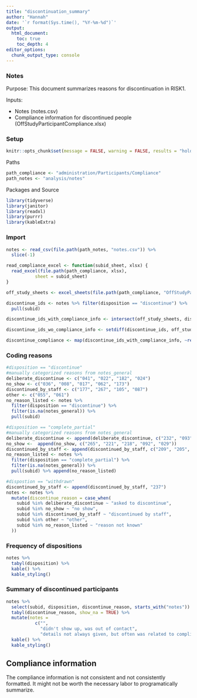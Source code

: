 ```yaml
---
title: "discontinuation_summary"
author: "Hannah"
date: '`r format(Sys.time(), "%Y-%m-%d")`'
output: 
  html_document:
    toc: true 
    toc_depth: 4
editor_options: 
  chunk_output_type: console
---
```


### Notes
Purpose: This document summarizes reasons for discontinuation in RISK1.

Inputs:

* Notes (notes.csv)
* Compliance information for discontinued people (OffStudyParticipantCompliance.xlsx)


### Setup

```r
knitr::opts_chunk$set(message = FALSE, warning = FALSE, results = "hold")
```

Paths 
```r
path_compliance <- "administration/Participants/Compliance"
path_notes <- "analysis/notes"
```

Packages and Source
```r
library(tidyverse)
library(janitor)
library(readxl)
library(purrr)
library(kableExtra)
```

### Import

```r

notes <- read_csv(file.path(path_notes, "notes.csv")) %>% 
  slice(-1)

```


```r

read_compliance_excel <- function(subid_sheet, xlsx) {
  read_excel(file.path(path_compliance, xlsx),
           sheet = subid_sheet)
}

off_study_sheets <- excel_sheets(file.path(path_compliance, "OffStudyParticipantCompliance.xlsx"))

discontinue_ids <- notes %>% filter(disposition == "discontinue") %>% 
  pull(subid)

discontinue_ids_with_compliance_info <- intersect(off_study_sheets, discontinue_ids)

discontinue_ids_wo_compliance_info <- setdiff(discontinue_ids, off_study_sheets)

discontinue_compliance <- map(discontinue_ids_with_compliance_info, ~read_compliance_excel(.x, "OffStudyParticipantCompliance.xlsx"))
```

### Coding reasons

```r
#disposition == "discontinue"
#manually categorized reasons from notes_general
deliberate_discontinue <- c("041", "022", "182", "024")
no_show <- c("036", "008", "017", "062", "173")
discontinued_by_staff <- c("177", "267", "105", "087")
other <- c("055", "061")
no_reason_listed <- notes %>% 
  filter(disposition == "discontinue") %>% 
  filter(is.na(notes_general)) %>% 
  pull(subid)

#disposition == "complete_partial"
#manually categorized reasons from notes_general
deliberate_discontinue <- append(deliberate_discontinue, c("232", "093", "059"))
no_show <-  append(no_show, c("265", "221", "218", "092", "029"))
discontinued_by_staff <- append(discontinued_by_staff, c("209", "205", "200", "172", "116", "082", "047"))
no_reason_listed <- notes %>% 
  filter(disposition == "complete_partial") %>% 
  filter(is.na(notes_general)) %>% 
  pull(subid) %>% append(no_reason_listed)

#dispostion == "withdrawn"
discontinued_by_staff <- append(discontinued_by_staff, "237")
notes <- notes %>% 
  mutate(discontinue_reason = case_when(
    subid %in% deliberate_discontinue ~ "asked to discontinue",
    subid %in% no_show ~ "no show",
    subid %in% discontinued_by_staff ~ "discontinued by staff",
    subid %in% other ~ "other",
    subid %in% no_reason_listed ~ "reason not known"
  ))
```

### Frequency of dispositions

```r
notes %>% 
  tabyl(disposition) %>% 
  kable() %>% 
  kable_styling()
```


### Summary of discontinued participants

```r

notes %>% 
  select(subid, disposition, discontinue_reason, starts_with("notes")) %>% 
  tabyl(discontinue_reason, show_na = TRUE) %>% 
  mutate(notes = 
           c("", 
             "didn't show up, was out of contact", 
             "details not always given, but often was related to compliance", "one participant was discontinued twice under two subids (005 and 061)", "no notes or information", "not discontinued")) %>% 
  kable() %>% 
  kable_styling()

```

## Compliance information 

The compliance information is not consistent and not consistently formatted. It might not be worth the necessary labor to programatically summarize.
